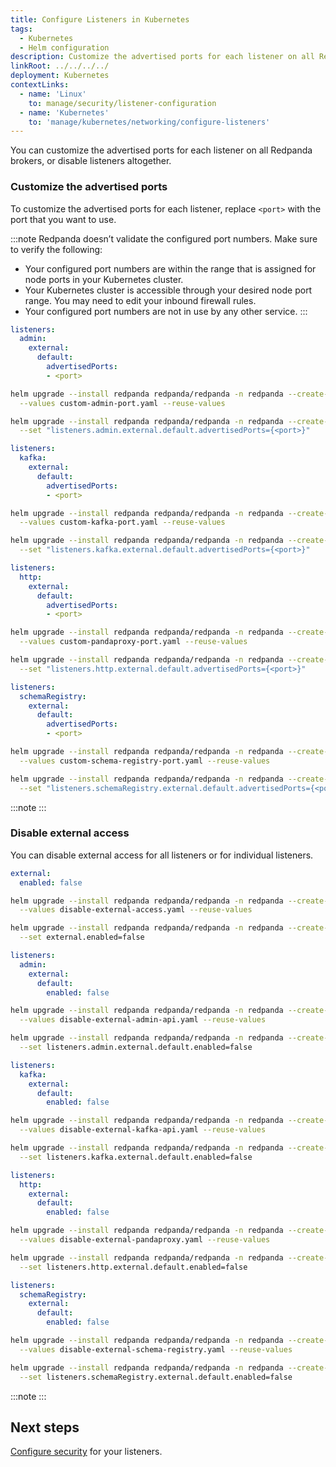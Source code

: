 ```yaml
---
title: Configure Listeners in Kubernetes
tags:
  - Kubernetes
  - Helm configuration
description: Customize the advertised ports for each listener on all Redpanda brokers, or disable listeners altogether.
linkRoot: ../../../../
deployment: Kubernetes
contextLinks:
  - name: 'Linux'
    to: manage/security/listener-configuration
  - name: 'Kubernetes'
    to: 'manage/kubernetes/networking/configure-listeners'
---
```


<head>
    <meta name="title" content="Configure Listeners in Kubernetes | Redpanda Docs"/>
    <meta name="description" content="Customize the advertised ports for each listener on all Redpanda brokers, or disable listeners altogether."/>
</head>


<ContextLink frontmatter={frontMatter}
/>

You can customize the advertised ports for each listener on all Redpanda brokers, or disable listeners altogether.

### Customize the advertised ports

To customize the advertised ports for each listener, replace `<port>` with the port that you want to use.

:::note
Redpanda doesn’t validate the configured port numbers. Make sure to verify the following:

- Your configured port numbers are within the range that is assigned for node ports in your Kubernetes cluster.
- Your Kubernetes cluster is accessible through your desired node port range. You may need to edit your inbound firewall rules.
- Your configured port numbers are not in use by any other service.
:::

<Tabs groupId="listeners">
<TabItem value="admin" label="Admin API" default>

  <Tabs groupId="helm-config">
  <TabItem value="values" label="--values">

  ```yaml title="custom-admin-port.yaml"
  listeners:
    admin:
      external:
        default:
          advertisedPorts:
          - <port>
  ```

  ```bash
  helm upgrade --install redpanda redpanda/redpanda -n redpanda --create-namespace \
    --values custom-admin-port.yaml --reuse-values
  ```

  </TabItem>
  <TabItem value="flags" label="--set">

  ```bash
  helm upgrade --install redpanda redpanda/redpanda -n redpanda --create-namespace \
    --set "listeners.admin.external.default.advertisedPorts={<port>}"
  ```

  </TabItem>
  </Tabs>

</TabItem>
<TabItem value="kafka" label="Kafka API">

  <Tabs groupId="helm-config">
  <TabItem value="values" label="--values">

  ```yaml title="custom-kafka-port.yaml"
  listeners:
    kafka:
      external:
        default:
          advertisedPorts:
          - <port>
  ```

  ```bash
  helm upgrade --install redpanda redpanda/redpanda -n redpanda --create-namespace \
    --values custom-kafka-port.yaml --reuse-values
  ```

  </TabItem>
  <TabItem value="flags" label="--set">

  ```bash
  helm upgrade --install redpanda redpanda/redpanda -n redpanda --create-namespace \
    --set "listeners.kafka.external.default.advertisedPorts={<port>}"
  ```

  </TabItem>
  </Tabs>

</TabItem>
<TabItem value="proxy" label="HTTP Proxy">

  <Tabs groupId="helm-config">
  <TabItem value="values" label="--values">

  ```yaml title="custom-pandaproxy-port.yaml"
  listeners:
    http:
      external:
        default:
          advertisedPorts:
          - <port>
  ```

  ```bash
  helm upgrade --install redpanda redpanda/redpanda -n redpanda --create-namespace \
    --values custom-pandaproxy-port.yaml --reuse-values
  ```

  </TabItem>
  <TabItem value="flags" label="--set">

  ```bash
  helm upgrade --install redpanda redpanda/redpanda -n redpanda --create-namespace \
    --set "listeners.http.external.default.advertisedPorts={<port>}"
  ```

  </TabItem>
  </Tabs>

</TabItem>
<TabItem value="schema" label="Schema Registry">

  <Tabs groupId="helm-config">
  <TabItem value="values" label="--values">

  ```yaml title="custom-schema-registry-port.yaml"
  listeners:
    schemaRegistry:
      external:
        default:
          advertisedPorts:
          - <port>
  ```

  ```bash
  helm upgrade --install redpanda redpanda/redpanda -n redpanda --create-namespace \
    --values custom-schema-registry-port.yaml --reuse-values
  ```

  </TabItem>
  <TabItem value="flags" label="--set">

  ```bash
  helm upgrade --install redpanda redpanda/redpanda -n redpanda --create-namespace \
    --set "listeners.schemaRegistry.external.default.advertisedPorts={<port>}"
  ```

  </TabItem>
  </Tabs>

</TabItem>
</Tabs>

:::note
<ValuesYaml path="listeners"/>
:::

### Disable external access

You can disable external access for all listeners or for individual listeners.

<Tabs groupId="listeners">
<TabItem value="all" label="All listeners" default>

  <Tabs groupId="helm-config">
  <TabItem value="values" label="--values">

  ```yaml title="disable-external-access.yaml"
  external:
    enabled: false
  ```

  ```bash
  helm upgrade --install redpanda redpanda/redpanda -n redpanda --create-namespace \
    --values disable-external-access.yaml --reuse-values
  ```

  </TabItem>
  <TabItem value="flags" label="--set">

  ```bash
  helm upgrade --install redpanda redpanda/redpanda -n redpanda --create-namespace \
    --set external.enabled=false
  ```

  </TabItem>
  </Tabs>

</TabItem>
<TabItem value="admin" label="Admin API">

  <Tabs groupId="helm-config">
  <TabItem value="values" label="--values">

  ```yaml title="disable-external-admin-api.yaml"
  listeners:
    admin:
      external:
        default:
          enabled: false
  ```

  ```bash
  helm upgrade --install redpanda redpanda/redpanda -n redpanda --create-namespace \
    --values disable-external-admin-api.yaml --reuse-values
  ```

  </TabItem>
  <TabItem value="flags" label="--set">

  ```bash
  helm upgrade --install redpanda redpanda/redpanda -n redpanda --create-namespace \
    --set listeners.admin.external.default.enabled=false
  ```

  </TabItem>
  </Tabs>

</TabItem>
<TabItem value="kafka" label="Kafka API">

  <Tabs groupId="helm-config">
  <TabItem value="values" label="--values">

  ```yaml title="disable-external-kafka-api.yaml"
  listeners:
    kafka:
      external:
        default:
          enabled: false
  ```

  ```bash
  helm upgrade --install redpanda redpanda/redpanda -n redpanda --create-namespace \
    --values disable-external-kafka-api.yaml --reuse-values
  ```

  </TabItem>
  <TabItem value="flags" label="--set">

  ```bash
  helm upgrade --install redpanda redpanda/redpanda -n redpanda --create-namespace \
    --set listeners.kafka.external.default.enabled=false
  ```

  </TabItem>
  </Tabs>

</TabItem>
<TabItem value="proxy" label="HTTP Proxy">

  <Tabs groupId="helm-config">
  <TabItem value="values" label="--values">

  ```yaml title="disable-external-pandaproxy.yaml"
  listeners:
    http:
      external:
        default:
          enabled: false
  ```

  ```bash
  helm upgrade --install redpanda redpanda/redpanda -n redpanda --create-namespace \
    --values disable-external-pandaproxy.yaml --reuse-values
  ```

  </TabItem>
  <TabItem value="flags" label="--set">

  ```bash
  helm upgrade --install redpanda redpanda/redpanda -n redpanda --create-namespace \
    --set listeners.http.external.default.enabled=false
  ```

  </TabItem>
  </Tabs>

</TabItem>
<TabItem value="schema" label="Schema Registry">

  <Tabs groupId="helm-config">
  <TabItem value="values" label="--values">

  ```yaml title="disable-external-schema-registry.yaml"
  listeners:
    schemaRegistry:
      external:
        default:
          enabled: false
  ```

  ```bash
  helm upgrade --install redpanda redpanda/redpanda -n redpanda --create-namespace \
    --values disable-external-schema-registry.yaml --reuse-values
  ```

  </TabItem>
  <TabItem value="flags" label="--set">

  ```bash
  helm upgrade --install redpanda redpanda/redpanda -n redpanda --create-namespace \
    --set listeners.schemaRegistry.external.default.enabled=false
  ```

  </TabItem>
  </Tabs>

</TabItem>
</Tabs>

:::note
<ValuesYaml path="listeners"/>
:::

## Next steps

[Configure security](../../security) for your listeners.